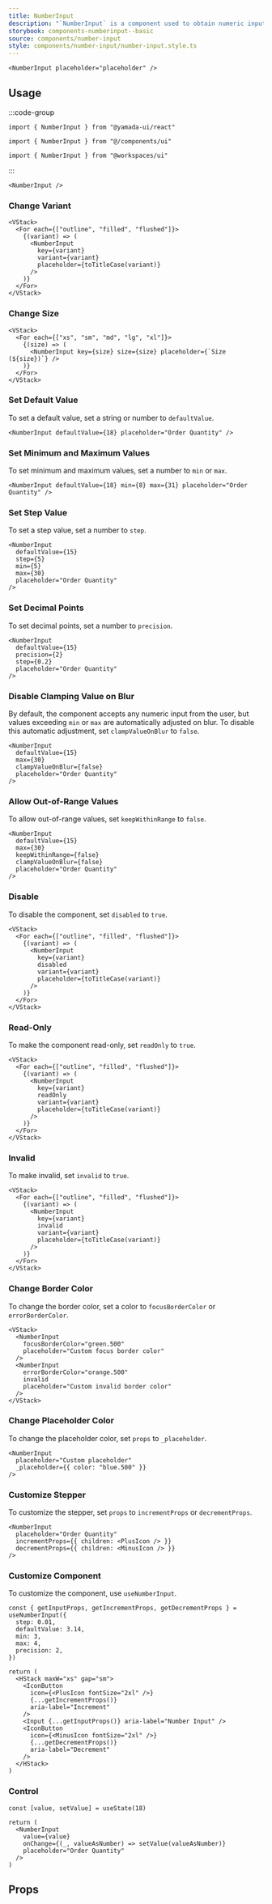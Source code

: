 ```yaml
---
title: NumberInput
description: "`NumberInput` is a component used to obtain numeric input from the user."
storybook: components-numberinput--basic
source: components/number-input
style: components/number-input/number-input.style.ts
---
```


```tsx preview
<NumberInput placeholder="placeholder" />
```

## Usage

:::code-group

```tsx [package]
import { NumberInput } from "@yamada-ui/react"
```

```tsx [alias]
import { NumberInput } from "@/components/ui"
```

```tsx [monorepo]
import { NumberInput } from "@workspaces/ui"
```

:::

```tsx
<NumberInput />
```

### Change Variant

```tsx preview
<VStack>
  <For each={["outline", "filled", "flushed"]}>
    {(variant) => (
      <NumberInput
        key={variant}
        variant={variant}
        placeholder={toTitleCase(variant)}
      />
    )}
  </For>
</VStack>
```

### Change Size

```tsx preview
<VStack>
  <For each={["xs", "sm", "md", "lg", "xl"]}>
    {(size) => (
      <NumberInput key={size} size={size} placeholder={`Size (${size})`} />
    )}
  </For>
</VStack>
```

### Set Default Value

To set a default value, set a string or number to `defaultValue`.

```tsx preview
<NumberInput defaultValue={18} placeholder="Order Quantity" />
```

### Set Minimum and Maximum Values

To set minimum and maximum values, set a number to `min` or `max`.

```tsx preview
<NumberInput defaultValue={18} min={8} max={31} placeholder="Order Quantity" />
```

### Set Step Value

To set a step value, set a number to `step`.

```tsx preview
<NumberInput
  defaultValue={15}
  step={5}
  min={5}
  max={30}
  placeholder="Order Quantity"
/>
```

### Set Decimal Points

To set decimal points, set a number to `precision`.

```tsx preview
<NumberInput
  defaultValue={15}
  precision={2}
  step={0.2}
  placeholder="Order Quantity"
/>
```

### Disable Clamping Value on Blur

By default, the component accepts any numeric input from the user, but values exceeding `min` or `max` are automatically adjusted on blur. To disable this automatic adjustment, set `clampValueOnBlur` to `false`.

```tsx preview
<NumberInput
  defaultValue={15}
  max={30}
  clampValueOnBlur={false}
  placeholder="Order Quantity"
/>
```

### Allow Out-of-Range Values

To allow out-of-range values, set `keepWithinRange` to `false`.

```tsx preview
<NumberInput
  defaultValue={15}
  max={30}
  keepWithinRange={false}
  clampValueOnBlur={false}
  placeholder="Order Quantity"
/>
```

### Disable

To disable the component, set `disabled` to `true`.

```tsx preview
<VStack>
  <For each={["outline", "filled", "flushed"]}>
    {(variant) => (
      <NumberInput
        key={variant}
        disabled
        variant={variant}
        placeholder={toTitleCase(variant)}
      />
    )}
  </For>
</VStack>
```

### Read-Only

To make the component read-only, set `readOnly` to `true`.

```tsx preview
<VStack>
  <For each={["outline", "filled", "flushed"]}>
    {(variant) => (
      <NumberInput
        key={variant}
        readOnly
        variant={variant}
        placeholder={toTitleCase(variant)}
      />
    )}
  </For>
</VStack>
```

### Invalid

To make invalid, set `invalid` to `true`.

```tsx preview
<VStack>
  <For each={["outline", "filled", "flushed"]}>
    {(variant) => (
      <NumberInput
        key={variant}
        invalid
        variant={variant}
        placeholder={toTitleCase(variant)}
      />
    )}
  </For>
</VStack>
```

### Change Border Color

To change the border color, set a color to `focusBorderColor` or `errorBorderColor`.

```tsx preview
<VStack>
  <NumberInput
    focusBorderColor="green.500"
    placeholder="Custom focus border color"
  />
  <NumberInput
    errorBorderColor="orange.500"
    invalid
    placeholder="Custom invalid border color"
  />
</VStack>
```

### Change Placeholder Color

To change the placeholder color, set `props` to `_placeholder`.

```tsx preview
<NumberInput
  placeholder="Custom placeholder"
  _placeholder={{ color: "blue.500" }}
/>
```

### Customize Stepper

To customize the stepper, set `props` to `incrementProps` or `decrementProps`.

```tsx preview
<NumberInput
  placeholder="Order Quantity"
  incrementProps={{ children: <PlusIcon /> }}
  decrementProps={{ children: <MinusIcon /> }}
/>
```

### Customize Component

To customize the component, use `useNumberInput`.

```tsx preview functional client
const { getInputProps, getIncrementProps, getDecrementProps } = useNumberInput({
  step: 0.01,
  defaultValue: 3.14,
  min: 3,
  max: 4,
  precision: 2,
})

return (
  <HStack maxW="xs" gap="sm">
    <IconButton
      icon={<PlusIcon fontSize="2xl" />}
      {...getIncrementProps()}
      aria-label="Increment"
    />
    <Input {...getInputProps()} aria-label="Number Input" />
    <IconButton
      icon={<MinusIcon fontSize="2xl" />}
      {...getDecrementProps()}
      aria-label="Decrement"
    />
  </HStack>
)
```

### Control

```tsx preview functional client
const [value, setValue] = useState(18)

return (
  <NumberInput
    value={value}
    onChange={(_, valueAsNumber) => setValue(valueAsNumber)}
    placeholder="Order Quantity"
  />
)
```

## Props

<PropsTable name="number-input" />
